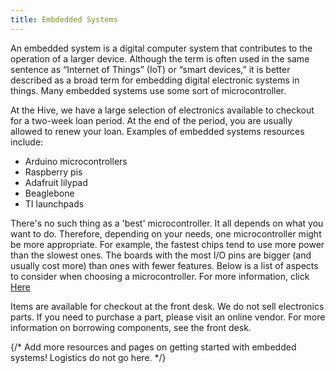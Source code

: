 ```yaml
---
title: Embdedded Systems
---
```



An embedded system is a digital computer system that contributes to the operation of a larger device. Although the term is often used in the same sentence as “Internet of Things” (IoT) or “smart devices,” it is better described as a broad term for embedding digital electronic systems in things. Many embedded systems use some sort of microcontroller.

At the Hive, we have a large selection of electronics available to checkout for a two-week loan period. At the end of the period, you are usually allowed to renew your loan. Examples of embedded systems resources include:

- Arduino microcontrollers
- Raspberry pis
- Adafruit lilypad
- Beaglebone
- TI launchpads

There's no such thing as a 'best' microcontroller. It all depends on what you want to do. Therefore, depending on your needs, one microcontroller might be more appropriate. For example, the fastest chips tend to use more power than the slowest ones. The boards with the most I/O pins are bigger (and usually cost more) than ones with fewer features. Below is a list of aspects to consider when choosing a microcontroller. For more information, click [Here](/hive-wiki/guides/embed-selection/)

Items are available for checkout at the front desk. We do not sell electronics parts. If you need to purchase a part, please visit an online vendor. For more information on borrowing components, see the front desk.



{/* Add more resources and pages on getting started with embedded systems! Logistics do not go here. */}
